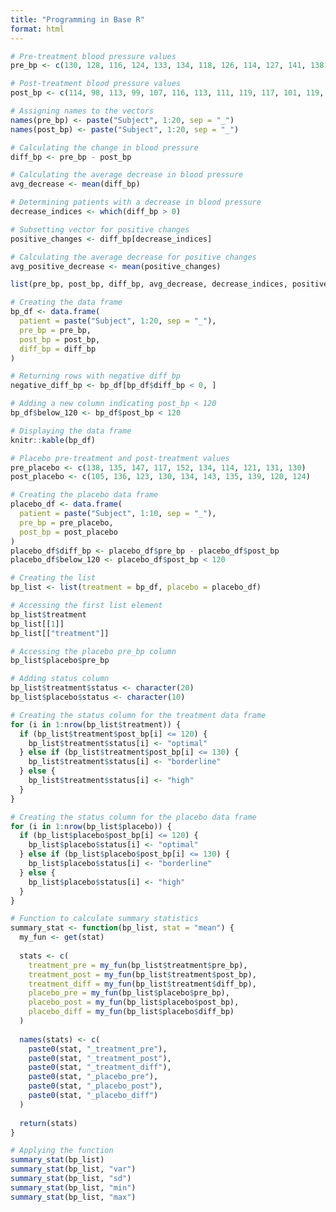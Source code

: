 ```yaml
---
title: "Programming in Base R"
format: html
---
```


```r
# Pre-treatment blood pressure values
pre_bp <- c(130, 128, 116, 124, 133, 134, 118, 126, 114, 127, 141, 138, 128, 140, 137, 131, 120, 128, 139, 135)

# Post-treatment blood pressure values
post_bp <- c(114, 98, 113, 99, 107, 116, 113, 111, 119, 117, 101, 119, 130, 122, 106, 106, 124, 102, 117, 113)

# Assigning names to the vectors
names(pre_bp) <- paste("Subject", 1:20, sep = "_")
names(post_bp) <- paste("Subject", 1:20, sep = "_")

# Calculating the change in blood pressure
diff_bp <- pre_bp - post_bp

# Calculating the average decrease in blood pressure
avg_decrease <- mean(diff_bp)

# Determining patients with a decrease in blood pressure
decrease_indices <- which(diff_bp > 0)

# Subsetting vector for positive changes
positive_changes <- diff_bp[decrease_indices]

# Calculating the average decrease for positive changes
avg_positive_decrease <- mean(positive_changes)

list(pre_bp, post_bp, diff_bp, avg_decrease, decrease_indices, positive_changes, avg_positive_decrease)

# Creating the data frame
bp_df <- data.frame(
  patient = paste("Subject", 1:20, sep = "_"),
  pre_bp = pre_bp,
  post_bp = post_bp,
  diff_bp = diff_bp
)

# Returning rows with negative diff_bp
negative_diff_bp <- bp_df[bp_df$diff_bp < 0, ]

# Adding a new column indicating post_bp < 120
bp_df$below_120 <- bp_df$post_bp < 120

# Displaying the data frame
knitr::kable(bp_df)

# Placebo pre-treatment and post-treatment values
pre_placebo <- c(138, 135, 147, 117, 152, 134, 114, 121, 131, 130)
post_placebo <- c(105, 136, 123, 130, 134, 143, 135, 139, 120, 124)

# Creating the placebo data frame
placebo_df <- data.frame(
  patient = paste("Subject", 1:10, sep = "_"),
  pre_bp = pre_placebo,
  post_bp = post_placebo
)
placebo_df$diff_bp <- placebo_df$pre_bp - placebo_df$post_bp
placebo_df$below_120 <- placebo_df$post_bp < 120

# Creating the list
bp_list <- list(treatment = bp_df, placebo = placebo_df)

# Accessing the first list element
bp_list$treatment
bp_list[[1]]
bp_list[["treatment"]]

# Accessing the placebo pre_bp column
bp_list$placebo$pre_bp

# Adding status column
bp_list$treatment$status <- character(20)
bp_list$placebo$status <- character(10)

# Creating the status column for the treatment data frame
for (i in 1:nrow(bp_list$treatment)) {
  if (bp_list$treatment$post_bp[i] <= 120) {
    bp_list$treatment$status[i] <- "optimal"
  } else if (bp_list$treatment$post_bp[i] <= 130) {
    bp_list$treatment$status[i] <- "borderline"
  } else {
    bp_list$treatment$status[i] <- "high"
  }
}

# Creating the status column for the placebo data frame
for (i in 1:nrow(bp_list$placebo)) {
  if (bp_list$placebo$post_bp[i] <= 120) {
    bp_list$placebo$status[i] <- "optimal"
  } else if (bp_list$placebo$post_bp[i] <= 130) {
    bp_list$placebo$status[i] <- "borderline"
  } else {
    bp_list$placebo$status[i] <- "high"
  }
}

# Function to calculate summary statistics
summary_stat <- function(bp_list, stat = "mean") {
  my_fun <- get(stat)
  
  stats <- c(
    treatment_pre = my_fun(bp_list$treatment$pre_bp),
    treatment_post = my_fun(bp_list$treatment$post_bp),
    treatment_diff = my_fun(bp_list$treatment$diff_bp),
    placebo_pre = my_fun(bp_list$placebo$pre_bp),
    placebo_post = my_fun(bp_list$placebo$post_bp),
    placebo_diff = my_fun(bp_list$placebo$diff_bp)
  )
  
  names(stats) <- c(
    paste0(stat, "_treatment_pre"),
    paste0(stat, "_treatment_post"),
    paste0(stat, "_treatment_diff"),
    paste0(stat, "_placebo_pre"),
    paste0(stat, "_placebo_post"),
    paste0(stat, "_placebo_diff")
  )
  
  return(stats)
}

# Applying the function
summary_stat(bp_list)
summary_stat(bp_list, "var")
summary_stat(bp_list, "sd")
summary_stat(bp_list, "min")
summary_stat(bp_list, "max")

```
